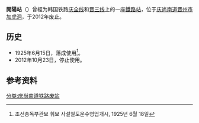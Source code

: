 {{朝鮮半島車站資訊
|公司色 = black
|文字色 = 
|站名 = 開陽站
|圖片 = Korail Gaeyang Station.jpg
|pxl = 
|圖片說明 =车站站舍
|前一站1 = [[南文山站|南文山]]
|前一站距離1 = 
|後一站距離1 = 
|後一站1 = [[晋州站_(庆尚南道)|晋州]]
|所屬路線1 = [[庆全线|庆全线]]
|距離1 = 
|起點站1 = [[三浪津站|三浪津]]
|前一站2 = 
|前一站距離2 = 
|後一站距離2 = 
|後一站2 = [[禮下站|禮下]]
|所屬路線2 = [[晋三线|晋三线]]
|距離2 = 0.0
|起點站2 = 開陽
|諺文 = 개양역
|朝鮮漢字 = 開陽驛
|文觀部式 =Gaeyang-yeok 
|馬-賴式 =
|副站名 = 
|車站編號 = 
|停站路線數 = 2
|所屬公司 = [[韩国铁道公社|韩国铁道公社]]
|所在地 =[[庆尚南道|庆尚南道]][[晋州市_(韩国)|晋州市]][[加虎洞|加虎洞]]140-12
|車站構造 = 地面车站
|月台配置 = 2面3线
|啟用年月日 =1925年6月15日
|廢站年月日 =2012年10月23日
|上下車人次 = 
|統計年度 = 
|轉車 = 
|備註 = 
|全寬備註 = 
}}

'''開陽站'''（{{kor|諺=개양역|漢=開陽驛|羅=Gaeyang yeok|f=y}}）曾經为韩国铁路[[庆全线|庆全线]]和[[晋三线|晋三线]]上的一座[[鐵路站|鐵路站]]，位于[[庆尚南道|庆尚南道]][[晋州市_(韩国)|晋州市]][[加虎洞|加虎洞]]，于2012年废止。

== 历史 ==
*1925年6月15日，落成使用<ref>조선총독부관보 휘보 사설철도운수영업개시, 1925년 6월 18일</ref>。
*2012年10月23日，停止使用。

== 参考资料 ==
{{reflist}}

{{庆全线}}
{{晋三线}}

[[分类:庆尚南道铁路废站|分类:庆尚南道铁路废站]]